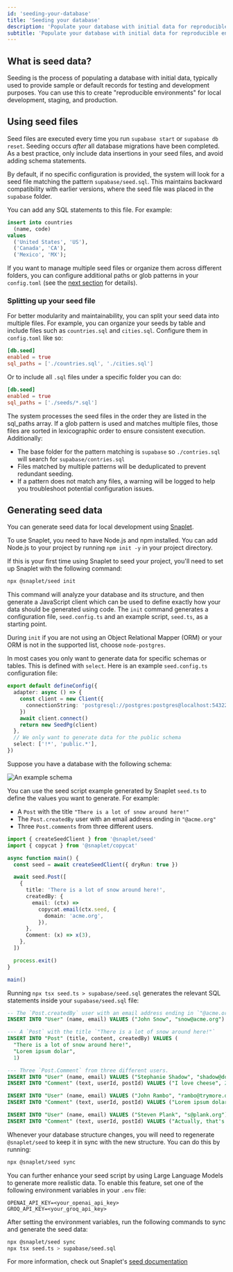 ```yaml
---
id: 'seeding-your-database'
title: 'Seeding your database'
description: 'Populate your database with initial data for reproducible environments across local and testing.'
subtitle: 'Populate your database with initial data for reproducible environments across local and testing.'
---
```


## What is seed data?

Seeding is the process of populating a database with initial data, typically used to provide sample or default records for testing and development purposes. You can use this to create "reproducible environments" for local development, staging, and production.

## Using seed files

Seed files are executed every time you run `supabase start` or `supabase db reset`. Seeding occurs _after_ all database migrations have been completed. As a best practice, only include data insertions in your seed files, and avoid adding schema statements.

By default, if no specific configuration is provided, the system will look for a seed file matching the pattern `supabase/seed.sql`. This maintains backward compatibility with earlier versions, where the seed file was placed in the `supabase` folder.

You can add any SQL statements to this file. For example:

```sql
insert into countries
  (name, code)
values
  ('United States', 'US'),
  ('Canada', 'CA'),
  ('Mexico', 'MX');
```

If you want to manage multiple seed files or organize them across different folders, you can configure additional paths or glob patterns in your `config.toml` (see the [next section](#splitting-up-your-seed-data) for details).


### Splitting up your seed file

For better modularity and maintainability, you can split your seed data into multiple files. For example, you can organize your seeds by table and include files such as `countries.sql` and `cities.sql`. Configure them in `config.toml` like so:

```toml supabase/config.toml
[db.seed]
enabled = true
sql_paths = ['./countries.sql', './cities.sql']
```

Or to include all `.sql` files under a specific folder you can do:

```toml supabase/config.toml
[db.seed]
enabled = true
sql_paths = ['./seeds/*.sql']
```

<Admonition type="tip">

The system processes the seed files in the order they are listed in the sql_paths array. If a glob pattern is used and matches multiple files, those files are sorted in lexicographic order to ensure consistent execution. Additionally:

- The base folder for the pattern matching is `supabase` so `./contries.sql` will search for `supabase/contries.sql`
- Files matched by multiple patterns will be deduplicated to prevent redundant seeding.
- If a pattern does not match any files, a warning will be logged to help you troubleshoot potential configuration issues.

</Admonition>


## Generating seed data

You can generate seed data for local development using [Snaplet](https://github.com/snaplet/seed).

<Admonition type="tip">

To use Snaplet, you need to have Node.js and npm installed. You can add Node.js to your project by running `npm init -y` in your project directory.

</Admonition>

If this is your first time using Snaplet to seed your project, you'll need to set up Snaplet with the following command:

```bash
npx @snaplet/seed init
```

This command will analyze your database and its structure, and then generate a JavaScript client which can be used to define exactly how your data should be generated using code. The `init` command generates a configuration file, `seed.config.ts` and an example script, `seed.ts`, as a starting point.

<Admonition type="tip">

During `init` if you are not using an Object Relational Mapper (ORM) or your ORM is not in the supported list, choose `node-postgres`.

</Admonition>

In most cases you only want to generate data for specific schemas or tables. This is defined with `select`. Here is an example `seed.config.ts` configuration file:

```ts
export default defineConfig({
  adapter: async () => {
    const client = new Client({
      connectionString: 'postgresql://postgres:postgres@localhost:54322/postgres',
    })
    await client.connect()
    return new SeedPg(client)
  },
  // We only want to generate data for the public schema
  select: ['!*', 'public.*'],
})
```

Suppose you have a database with the following schema:

![An example schema](/docs/img/guides/cli/snaplet-example-schema.png)

You can use the seed script example generated by Snaplet `seed.ts` to define the values you want to generate. For example:

- A `Post` with the title `"There is a lot of snow around here!"`
- The `Post.createdBy` user with an email address ending in `"@acme.org"`
- Three `Post.comments` from three different users.

```ts seed.ts
import { createSeedClient } from '@snaplet/seed'
import { copycat } from '@snaplet/copycat'

async function main() {
  const seed = await createSeedClient({ dryRun: true })

  await seed.Post([
    {
      title: 'There is a lot of snow around here!',
      createdBy: {
        email: (ctx) =>
          copycat.email(ctx.seed, {
            domain: 'acme.org',
          }),
      },
      Comment: (x) => x(3),
    },
  ])

  process.exit()
}

main()
```

Running `npx tsx seed.ts > supabase/seed.sql` generates the relevant SQL statements inside your `supabase/seed.sql` file:

```sql
-- The `Post.createdBy` user with an email address ending in `"@acme.org"`
INSERT INTO "User" (name, email) VALUES ("John Snow", "snow@acme.org")

--- A `Post` with the title `"There is a lot of snow around here!"`
INSERT INTO "Post" (title, content, createdBy) VALUES (
  "There is a lot of snow around here!",
  "Lorem ipsum dolar",
  1)

--- Three `Post.Comment` from three different users.
INSERT INTO "User" (name, email) VALUES ("Stephanie Shadow", "shadow@domain.com")
INSERT INTO "Comment" (text, userId, postId) VALUES ("I love cheese", 2, 1)

INSERT INTO "User" (name, email) VALUES ("John Rambo", "rambo@trymore.dev")
INSERT INTO "Comment" (text, userId, postId) VALUES ("Lorem ipsum dolar sit", 3, 1)

INSERT INTO "User" (name, email) VALUES ("Steven Plank", "s@plank.org")
INSERT INTO "Comment" (text, userId, postId) VALUES ("Actually, that's not correct...", 4, 1)
```

Whenever your database structure changes, you will need to regenerate `@snaplet/seed` to keep it in sync with the new structure. You can do this by running:

```bash
npx @snaplet/seed sync
```

You can further enhance your seed script by using Large Language Models to generate more realistic data. To enable this feature, set one of the following environment variables in your `.env` file:

```plaintext
OPENAI_API_KEY=<your_openai_api_key>
GROQ_API_KEY=<your_groq_api_key>
```

After setting the environment variables, run the following commands to sync and generate the seed data:

```bash
npx @snaplet/seed sync
npx tsx seed.ts > supabase/seed.sql
```

For more information, check out Snaplet's [seed documentation](https://snaplet-seed.netlify.app/seed/integrations/supabase)
